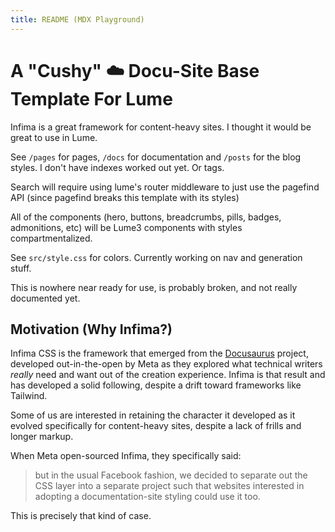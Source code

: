 ```yaml
---
title: README (MDX Playground)
---
```


# A "Cushy" ☁️ Docu-Site Base Template For Lume

Infima is a great framework for content-heavy sites. I thought
it would be great to use in Lume. 

See `/pages` for pages, `/docs` for documentation and `/posts` for the
blog styles. I don't have indexes worked out yet. Or tags.

Search will require using lume's router middleware to just use the pagefind
API (since pagefind breaks this template with its styles)

All of the components (hero, buttons, breadcrumbs, pills, badges, admonitions,
etc) will be Lume3 components with styles compartmentalized.

See `src/style.css` for colors. Currently working on nav and generation stuff.

This is nowhere near ready for use, is probably broken, and not really documented
yet.

## Motivation (Why Infima?)

Infima CSS is the framework that emerged from the
[Docusaurus](https://docusaurus.io) project, developed out-in-the-open by Meta
as they explored what technical writers _really_ need and want out of the
creation experience. Infima is that result and has developed a solid following,
despite a drift toward frameworks like Tailwind.

Some of us are interested in retaining the character it developed as it evolved
specifically for content-heavy sites, despite a lack of frills and longer
markup.

When Meta open-sourced Infima, they specifically said:

> but in the usual Facebook fashion, we decided to separate out the CSS layer
> into a separate project such that websites interested in adopting a
> documentation-site styling could use it too.

This is precisely that kind of case.
